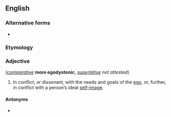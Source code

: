 ==English==

===Alternative forms===
* {{l|en|ego-dystonic}}

===Etymology===
{{compound|ego|dystonic|lang=en}}

===Adjective===
{{head|en|adjective}} (''[[Appendix:Glossary#comparative|comparative]]'' '''more egodystonic''', ''[[Appendix:Glossary#superlative|superlative]] not attested'')

# {{lb|en|of behaviours, values, or beliefs}} In conflict, or dissonant, with the needs and goals of the [[ego]], or, further, in conflict with a person’s ideal [[self-image]].

====Antonyms====
* {{l|en|egosyntonic}}